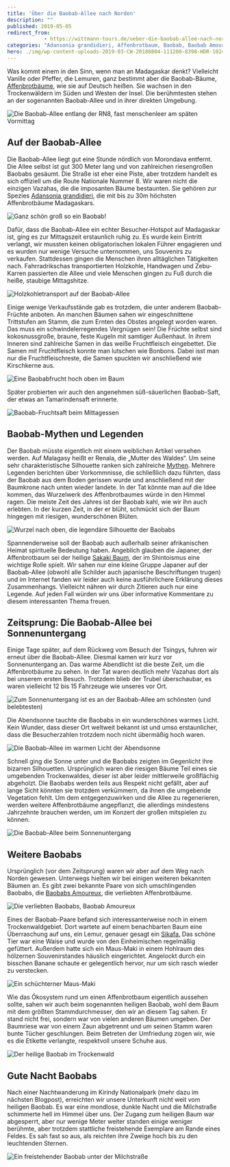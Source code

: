 ```yaml
---
title: 'Über die Baobab-Allee nach Norden'
description: ""
published: 2019-05-05
redirect_from: 
            - https://wittmann-tours.de/ueber-die-baobab-allee-nach-norden/
categories: "Adansonia grandidieri, Affenbrotbaum, Baobab, Baobab Amoureux, Baobab-Allee, Baobab-Früchte, Baobabs, Madagaskar, Milchstraße, Morondava, Mutter des Waldes, renala, Wurzeln"
hero: ./img/wp-content-uploads-2019-03-CW-20180804-111200-8398-HDR-1024x683.jpg
---
```

Was kommt einem in den Sinn, wenn man an Madagaskar denkt? Vielleicht Vanille oder Pfeffer, die Lemuren, ganz bestimmt aber die Baobab-Bäume, [Affenbrotbäume](https://de.wikipedia.org/wiki/Afrikanischer_Affenbrotbaum), wie sie auf Deutsch heißen. Sie wachsen in den Trockenwäldern im Süden und Westen der Insel. Die berühmtesten stehen an der sogenannten Baobab-Allee und in ihrer direkten Umgebung.

![Die Baobab-Allee entlang der RN8, fast menschenleer am späten Vormittag](./img/wp-content-uploads-2019-03-CW-20180804-111200-8398-HDR-1024x683.jpg)

<!--more-->

## Auf der Baobab-Allee

Die Baobab-Allee liegt gut eine Stunde nördlich von Morondava entfernt. Die Allee selbst ist gut 300 Meter lang und von zahlreichen riesengroßen Baobabs gesäumt. Die Straße ist eher eine Piste, aber trotzdem handelt es sich offiziell um die Route Nationale Nummer 8. Wir waren nicht die einzigen Vazahas, die die imposanten Bäume bestaunten. Sie gehören zur Spezies [Adansonia grandidieri](https://de.wikipedia.org/wiki/Adansonia_grandidieri), die mit bis zu 30m höchsten Affenbrotbäume Madagaskars.

![Ganz schön groß so ein Baobab!](./img/wp-content-uploads-2019-03-CW-20180804-105721-8384-683x1024.jpg)

Dafür, dass die Baobab-Allee ein echter Besucher-Hotspot auf Madagaskar ist, ging es zur Mittagszeit erstaunlich ruhig zu. Es wurde kein Eintritt verlangt, wir mussten keinen obligatorischen lokalen Führer engagieren und es wurden nur wenige Versuche unternommen, uns Souvenirs zu verkaufen. Stattdessen gingen die Menschen ihren alltäglichen Tätigkeiten nach. Fahrradrikschas transportierten Holzkohle, Handwagen und Zebu-Karren passierten die Allee und viele Menschen gingen zu Fuß durch die heiße, staubige Mittagshitze.

![Holzkohletransport auf der Baobab-Allee](./img/wp-content-uploads-2019-03-CW-20180804-104900-7227-1024x683.jpg)

Einige wenige Verkaufsstände gab es trotzdem, die unter anderem Baobab-Früchte anboten. An manchen Bäumen sahen wir eingeschnittene Trittstufen am Stamm, die zum Ernten des Obstes angelegt worden waren. Das muss ein schwindelerregendes Vergnügen sein! Die Früchte selbst sind kokosnussgroße, braune, feste Kugeln mit samtiger Außenhaut. In ihrem Inneren sind zahlreiche Samen in das weiße Fruchtfleisch eingebettet. Die Samen mit Fruchtfleisch konnte man lutschen wie Bonbons. Dabei isst man nur die Fruchtfleischreste, die Samen spuckten wir anschließend wie Kirschkerne aus.

![Eine Baobabfrucht hoch oben im Baum](http://wittmann-tours.de/wp-content/uploads/2019/03/CW-20180804-105324-8371-1024x683.jpg)

Später probierten wir auch den angenehmen süß-säuerlichen Baobab-Saft, der etwas an Tamarindensaft erinnerte.

![Baobab-Fruchtsaft beim Mittagessen](./img/wp-content-uploads-2019-03-CW-20180804-131031-7240-1024x683.jpg)

## Baobab-Mythen und Legenden

Der Baobab müsste eigentlich mit einem weiblichen Artikel versehen werden. Auf Malagasy heißt er Renala, die „Mutter des Waldes“. Um seine sehr charakteristische Silhouette ranken sich zahlreiche [Mythen](https://de.wikipedia.org/wiki/Afrikanischer_Affenbrotbaum#Mythologie_und_Literatur). Mehrere Legenden berichten über Vorkommnisse, die schließlich dazu führten, dass der Baobab aus dem Boden gerissen wurde und anschließend mit der Baumkrone nach unten wieder landete. In der Tat könnte man auf die Idee kommen, das Wurzelwerk des Affenbrotbaumes würde in den Himmel ragen. Die meiste Zeit des Jahres ist der Baobab kahl, wie wir ihn auch erlebten. In der kurzen Zeit, in der er blüht, schmückt sich der Baum hingegen mit riesigen, wunderschönen Blüten.

![Wurzel nach oben, die legendäre Silhouette der Baobabs](http://wittmann-tours.de/wp-content/uploads/2019/03/CW-20180808-161448-8879-1024x683.jpg)

Spannenderweise soll der Baobab auch außerhalb seiner afrikanischen Heimat spirituelle Bedeutung haben. Angeblich glauben die Japaner, der Affenbrotbaum sei der heilige [Sakaki Baum](https://de.wikipedia.org/wiki/Sperrstrauch#Kulturelles_und_Nutzung), der im Shintoismus eine wichtige Rolle spielt. Wir sahen nur eine kleine Gruppe Japaner auf der Baobab-Allee (obwohl alle Schilder auch japanische Beschriftungen trugen) und im Internet fanden wir leider auch keine ausführlichere Erklärung dieses Zusammenhangs. Vielleicht nähren wir durch Zitieren auch nur eine Legende. Auf jeden Fall würden wir uns über informative Kommentare zu diesem interessanten Thema freuen.

## Zeitsprung: Die Baobab-Allee bei Sonnenuntergang

Einige Tage später, auf dem Rückweg vom Besuch der Tsingys, fuhren wir erneut über die Baobab-Allee. Diesmal kamen wir kurz vor Sonnenuntergang an. Das warme Abendlicht ist die beste Zeit, um die Affenbrotbäume zu sehen. In der Tat waren deutlich mehr Vazahas dort als bei unserem ersten Besuch. Trotzdem blieb der Trubel überschaubar, es waren vielleicht 12 bis 15 Fahrzeuge wie unseres vor Ort.

![Zum Sonnenuntergang ist es an der Baobab-Allee am schönsten (und belebtesten)](http://wittmann-tours.de/wp-content/uploads/2019/03/CW-20180808-171422-8921-Edit-1024x683.jpg)

Die Abendsonne tauchte die Baobabs in ein wunderschönes warmes Licht. Kein Wunder, dass dieser Ort weltweit bekannt ist und umso erstaunlicher, dass die Besucherzahlen trotzdem noch nicht übermäßig hoch waren.

![Die Baobab-Allee im warmen Licht der Abendsonne](http://wittmann-tours.de/wp-content/uploads/2019/03/CW-20180808-163720-8884-HDR-1024x683.jpg)

Schnell ging die Sonne unter und die Baobabs zeigten im Gegenlicht ihre bizarren Silhouetten. Ursprünglich waren die riesigen Bäume Teil eines sie umgebenden Trockenwaldes, dieser ist aber leider mittlerweile großflächig abgeholzt. Die Baobabs werden teils aus Respekt nicht gefällt, aber auf lange Sicht könnten sie trotzdem verkümmern, da ihnen die umgebende Vegetation fehlt. Um dem entgegenzuwirken und die Allee zu regenerieren, werden weitere Affenbrotbäume angepflanzt, die allerdings mindestens Jahrzehnte brauchen werden, um im Konzert der großen mitspielen zu können.

![Die Baobab-Allee beim Sonnenuntergang](http://wittmann-tours.de/wp-content/uploads/2019/03/CW-20180808-173242-8954-1024x576.jpg)

## Weitere Baobabs

Ursprünglich (vor dem Zeitsprung) waren wir aber auf dem Weg nach Norden gewesen. Unterwegs hielten wir bei einigen weiteren bekannten Bäumen an. Es gibt zwei bekannte Paare von sich umschlingenden Baobabs, die [Baobabs Amoureux](https://en.wikipedia.org/wiki/Avenue_of_the_Baobabs#Baobab_Amoureux), die verliebten Affenbrotbäume.

![Die verliebten Baobabs, Baobab Amoureux](http://wittmann-tours.de/wp-content/uploads/2019/03/CW-20180808-155450-8861-1024x683.jpg)

Eines der Baobab-Paare befand sich interessanterweise noch in einem Trockenwaldgebiet. Dort wartete auf einem benachbarten Baum eine Überraschung auf uns, ein Lemur, genauer gesagt ein [Sikafa.](https://de.wikipedia.org/wiki/Sifakas) Das schöne Tier war eine Waise und wurde von den Einheimischen regelmäßig gefüttert. Außerdem hatte sich ein Maus-Maki in einem Hohlraum des hölzernen Souvenirstandes häuslich eingerichtet. Angelockt durch ein bisschen Banane schaute er gelegentlich hervor, nur um sich rasch wieder zu verstecken.

![Ein schüchterner Maus-Maki](http://wittmann-tours.de/wp-content/uploads/2019/03/CW-20180804-123601-8433-1024x683.jpg)

Wie das Ökosystem rund um einen Affenbrotbaum eigentlich aussehen sollte, sahen wir auch beim sogenannten heiligen Baobab, wohl dem Baum mit dem größten Stammdurchmesser, den wir an diesem Tag sahen. Er stand nicht frei, sondern war von vielen anderen Bäumen umgeben. Der Baumriese war von einem Zaun abgetrennt und um seinen Stamm waren bunte Tücher geschlungen. Beim Betreten der Umfriedung zogen wir, wie es die Etikette verlangte, respektvoll unsere Schuhe aus.

![Der heilige Baobab im Trockenwald](http://wittmann-tours.de/wp-content/uploads/2019/03/CW-20180804-142359-7241-683x1024.jpg)

## Gute Nacht Baobabs

Nach einer Nachtwanderung im Kirindy Nationalpark (mehr dazu im nächsten Blogpost), erreichten wir unsere Unterkunft nicht weit vom heiligen Baobab. Es war eine mondlose, dunkle Nacht und die Milchstraße schimmerte hell im Himmel über uns. Der Zugang zum heiligen Baum war abgesperrt, aber nur wenige Meter weiter standen einige weniger berühmte, aber trotzdem stattliche freistehende Exemplare am Rande eines Feldes. Es sah fast so aus, als reichten ihre Zweige hoch bis zu den leuchtenden Sternen.

![Ein freistehender Baobab unter der Milchstraße](http://wittmann-tours.de/wp-content/uploads/2019/03/CW-20180804-202113-8611-683x1024.jpg)
